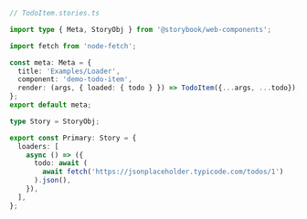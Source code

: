 ```ts
// TodoItem.stories.ts

import type { Meta, StoryObj } from '@storybook/web-components';

import fetch from 'node-fetch';

const meta: Meta = {
  title: 'Examples/Loader',
  component: 'demo-todo-item',
  render: (args, { loaded: { todo } }) => TodoItem({...args, ...todo}),
};
export default meta;

type Story = StoryObj;

export const Primary: Story = {
  loaders: [
    async () => ({
      todo: await (
        await fetch('https://jsonplaceholder.typicode.com/todos/1')
      ).json(),
    }),
  ],
};
```
